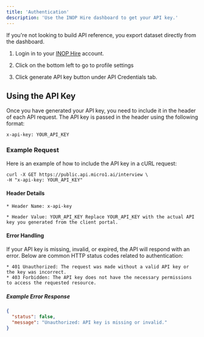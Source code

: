 ```yaml
---
title: 'Authentication'
description: 'Use the INOP Hire dashboard to get your API key.'
---
```


<Note>
    If you're not looking to build API reference, you export dataset directly from the dashboard.
</Note>

 1. Login in to your [INOP Hire](https://beta.inop.ai) account.

 2. Click on the bottom left to go to profile settings

 3. Click generate API key button under API Credentials tab.

## Using the API Key

Once you have generated your API key, you need to include it in the header of each API request. The API key is passed in the header using the following format:

```
x-api-key: YOUR_API_KEY
```

### Example Request
Here is an example of how to include the API key in a cURL request:

```
curl -X GET https://public.api.micro1.ai/interview \
-H "x-api-key: YOUR_API_KEY"
```

#### Header Details
    * Header Name: x-api-key

    * Header Value: YOUR_API_KEY Replace YOUR_API_KEY with the actual API key you generated from the client portal.

#### Error Handling
If your API key is missing, invalid, or expired, the API will respond with an error. Below are common HTTP status codes related to authentication:

    * 401 Unauthorized: The request was made without a valid API key or the key was incorrect.
    * 403 Forbidden: The API key does not have the necessary permissions to access the requested resource.

##### Example Error Response
```json
{
  "status": false,
  "message": "Unauthorized: API key is missing or invalid."
}
```
